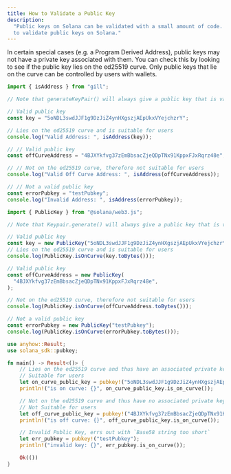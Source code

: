 ```yaml
---
title: How to Validate a Public Key
description:
  "Public keys on Solana can be validated with a small amount of code. Learn how
  to validate public keys on Solana."
---
```


In certain special cases (e.g. a Program Derived Address), public keys may not
have a private key associated with them. You can check this by looking to see if
the public key lies on the ed25519 curve. Only public keys that lie on the curve
can be controlled by users with wallets.

<CodeTabs storage="cookbook">

```typescript !! title="gill"
import { isAddress } from "gill";

// Note that generateKeyPair() will always give a public key that is valid for users

// Valid public key
const key = "5oNDL3swdJJF1g9DzJiZ4ynHXgszjAEpUkxVYejchzrY";

// Lies on the ed25519 curve and is suitable for users
console.log("Valid Address: ", isAddress(key));

// // Valid public key
const offCurveAddress = "4BJXYkfvg37zEmBbsacZjeQDpTNx91KppxFJxRqrz48e";

// // Not on the ed25519 curve, therefore not suitable for users
console.log("Valid Off Curve Address: ", isAddress(offCurveAddress));

// // Not a valid public key
const errorPubkey = "testPubkey";
console.log("Invalid Address: ", isAddress(errorPubkey));
```

```typescript !! title="web3.js"
import { PublicKey } from "@solana/web3.js";

// Note that Keypair.generate() will always give a public key that is valid for users

// Valid public key
const key = new PublicKey("5oNDL3swdJJF1g9DzJiZ4ynHXgszjAEpUkxVYejchzrY");
// Lies on the ed25519 curve and is suitable for users
console.log(PublicKey.isOnCurve(key.toBytes()));

// Valid public key
const offCurveAddress = new PublicKey(
  "4BJXYkfvg37zEmBbsacZjeQDpTNx91KppxFJxRqrz48e",
);

// Not on the ed25519 curve, therefore not suitable for users
console.log(PublicKey.isOnCurve(offCurveAddress.toBytes()));

// Not a valid public key
const errorPubkey = new PublicKey("testPubkey");
console.log(PublicKey.isOnCurve(errorPubkey.toBytes()));
```

```rust !! title="Rust"
use anyhow::Result;
use solana_sdk::pubkey;

fn main() -> Result<()> {
    // Lies on the ed25519 curve and thus have an associated private key
    // Suitable for users
    let on_curve_public_key = pubkey!("5oNDL3swdJJF1g9DzJiZ4ynHXgszjAEpUkxVYejchzrY");
    println!("is on curve: {}", on_curve_public_key.is_on_curve());

    // Not on the ed25519 curve and thus have no associated private key
    // Not Suitable for users
    let off_curve_public_key = pubkey!("4BJXYkfvg37zEmBbsacZjeQDpTNx91KppxFJxRqrz48e");
    println!("is off curve: {}", off_curve_public_key.is_on_curve());

    // Invalid Public Key, errs out with `Base58 string too short`
    let err_pubkey = pubkey!("testPubkey");
    println!("invalid key: {}", err_pubkey.is_on_curve());

    Ok(())
}
```

</CodeTabs>
